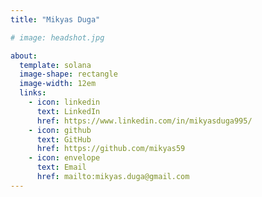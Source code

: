 ```yaml
---
title: "Mikyas Duga"

# image: headshot.jpg

about: 
  template: solana
  image-shape: rectangle
  image-width: 12em
  links:
    - icon: linkedin
      text: LinkedIn
      href: https://www.linkedin.com/in/mikyasduga995/
    - icon: github
      text: GitHub
      href: https://github.com/mikyas59
    - icon: envelope
      text: Email
      href: mailto:mikyas.duga@gmail.com
---
```

